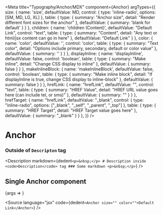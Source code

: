 

<Meta
	title="Typography/Anchor/MDX"
	component={Anchor}
	argTypes={{
		size: {
			name: 'size',
			defaultValue: MD,
			control: {
				type: 'inline-radio',
				options: [SM, MD, LG, XL]
			},
			table: {
				type: {
					summary: "Anchor size",
					detail: "Render different font sizes for the anchor"
				},
				defaultValue: {
					summary: 'blank for default'
				}
			}
		},
		children: {
			name: 'children (Content)',
			defaultValue: "Default Link",
			control: "text",
			table: {
				type: {
					summary: "Content",
					detail: "Any text or html/jsx content can go in here"
				},
				defaultValue: "Default Link"
			}
		},
		color: {
			name: 'color',
			defaultValue: '',
			control: 'color',
			table: {
				type: {
					summary: "Text color",
					detail: "Options include primary, secondary, default or color value"
				},
				defaultValue: {
					summary: ''
				}
			}
		},
		displayInline: {
			name: 'displayInline',
			defaultValue: false,
			control: 'boolean',
			table: {
				type: {
					summary: "Make inline",
					detail: "Change CSS display to inline"
				},
				defaultValue: {
					summary: false
				}
			}
		},
		makeInlineBlock: {
			name: 'makeInlineBlock',
			defaultValue: false,
			control: 'boolean',
			table: {
				type: {
					summary: "Make inline block",
					detail: "If displayInline is true, change CSS display to inline-block"
				},
				defaultValue: {
					summary: false
				}
			}
		},
		hrefLink: {
			name: "hrefLink",
			defaultValue: "",
			control: "text",
			table: {
				type: {
					summary: "HREF Value",
					detail: "HREF URL value goes here (can include tel, or sms)"
				},
				defaultValue: {
					summary: ""
				}
			}
		},
		hrefTarget: {
			name: "hrefLink",
			defaultValue: "_blank",
			control: {
				type: "inline-radio",
				options: ["_blank", "_self", "_parent", "_top"]
			},
			table: {
				type: {
					summary: "HREF Target",
					detail: "HREF Target value goes here"
				},
				defaultValue: {
					summary: "_blank"
				}
			}
		},
	}}
/>

# Anchor
### Outside of `Descripton` tag

<Description markdown={dedent`
	<p>&nbsp;</p>
	# Description inside <code>Description</code> tag
	### Some markdown
	<p>&nbsp;</p>
`} />

## Single Anchor component

<Story name="Default Anchor">
	{args => <Anchor {...args} />}
</Story>

<ArgsTable story="Default Anchor" />

<Source
	language="jsx"
	code={dedent`
		<Anchor size="" color="">Default Link</Anchor>
	`}
/>